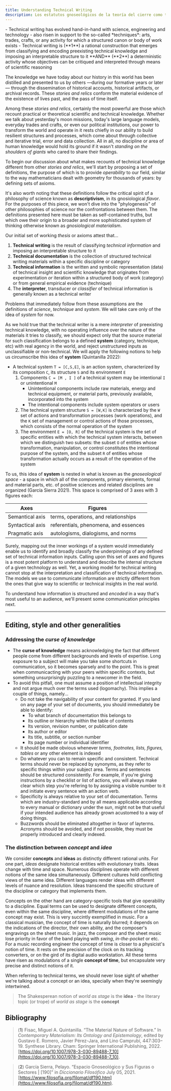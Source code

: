 ```yaml
---
title: Understanding Technical Writing
description: Los estatutos gnoseológicos de la teoría del cierre como terreno de juego de las redacciones técnicas - Primera exposición
---
```


<Note title="Takeaways" type="warning">
- Technical writing has evolved hand-in-hand with science, engineering and technology - also risen in support to the so-called *techniques*: arts, trades, crafts, or any activity for which a structured canon or body of work exists
- Technical writing is (**1**) a rational construction that emerges from classifying and encoding preexisting technical knowledge and imposing an interpretable structure to it **AND** (**2**) a deterministic activity whose objectives can be critiqued and interpreted through means of scientific reasoning
</Note>

The knowledge we have today about our history in this world has been distilled and presented to us by others —during our formative years or later— through the dissemination of historical accounts, historical artifacts, or archival records. These *stories and relics* conform the material evidence of the existence of lives past, and the pass of time itself.

Among these *stories and relics*, certainly the most powerful are those which recount practical or theoretical scientific and technical knowledge. Whether we talk about yesterday's moon missions, today's large language models, everyday trades and crafts, or even our political institutions, our power to transform the world and operate in it rests chiefly in our ability to build resilient structures and processes, which come about through collective and iterative trial, error and data collection. All in all, no discipline or area of human knowledge would hold its ground if it wasn't *standing on the shoulders of giants* who cared to share their findings.

To begin our discussion about what makes recounts of technical knowledge different from other *stories and relics*, we'll start by proposing a set of definitions, the purpose of which is to provide *operability* to our field, similar to the way mathematicians dealt with geometry for thousands of years: by defining sets of axioms.

It's also worth noting that these definitions follow the critical spirit of a philosophy of science known as **descriptivism**, in its gnosiological *flavor*. For the purposes of this piece, we won't dive into the "phylogenesis" of other philosophies of science nor the confrontations between them. The definitions presented here must be taken as self-contained truths, but which owe their origin to a broader and more sophisticated system of thinking otherwise known as *gnosiological materialism*.

Our initial set of working *thesis* or axioms attest that...
1. **Technical writing** is the result of classifying *technical information* and imposing an interpretable structure to it
2. **Technical documentation** is the collection of structured technical writing materials within a specific discipline or category
3. **Technical information** is the written and symbolic representation (data) of technical insight and scientific knowledge that originates from experimentation *or* iteration within a structured body of work (category) or from general empirical evidence (technique)
4. The **interpreter**, transducer or *classifier* of technical information is generally known as a technical writer

Problems that immediately follow from these assumptions are the definitions of *science*, *technique* and *system*. We will take care only of the idea of *system* for now.

As we hold true that the technical writer is a mere *interpreter* of preexisting technical knowledge, with no operating influence over the nature of the materials it tries to classify, we should expect only that the source material for such classification belongs to a defined **system** (category, technique, etc) with real agency in the world, and reject unstructured inputs as unclassifiable or non-technical. We will apply the following notions to help us circumscribe this idea of **system** (Quintanilla 2022):
- A technical system `T = [C,S,E]`, is an action system, characterized by its composition `C`, its structure `S` and its environment `E`
	1. Components `C = [M , I ]` of a technical system may be intentional `I` or unintentional `M`
		- Unintentional components include raw materials, energy and technical equipment, or material parts, previously available, incorporated into the system
		- The intentional components include system operators or users
	2. The technical system structure `S = [W,K]` is characterized by the `W` set of actions and transformation processes (work operations), and the `K` set of management or control actions of those processes, which consists of the normal operation of the system
	3. The environment `E = [O, R]` of the technical system is the set of specific entities with which the technical system interacts, between which we distinguish two subsets: the subset `O` of entities whose transformation, manipulation, or control constitutes the intentional purpose of the system, and the subset `R` of entities whose transformation actually occurs as a result of the operation of the system



To us, this idea of **system** is nested in what is known as the *gnoseological space* - a space in which all of the components, primary elements, formal and material parts, etc. of positive sciences and related disciplines are organized (García Sierra 2021). This space is comprised of 3 axes with 3 figures each:

| Axes             | Figures                               |
| ---------------- | ------------------------------------- |
| Semantical axis  | terms, operations, and relationships  |
| Syntactical axis | referentials, phenomena, and essences |
| Pragmatic axis   | autologisms, dialogisms, and norms    |

Surely, mapping out the inner workings of a system would immediately enable us to identify and broadly classify the underpinnings of any defined set of technical information inputs. Calling upon this set of axes and figures is a most potent platform to understand and describe the internal structure of a given technology as well. Yet, a working model for technical writing cannot stop at the interpretation and classification of technical information. The models we use to communicate information are strictly different from the ones that give way to scientific or technical insights in the real world.

To understand how information is structured and *encoded* in a way that's most useful to an audience, we'll present some communication principles next.

---

## Editing, style and other generalities

### Addressing the *curse of knowledge*
- The **curse of knowledge** means acknowledging the fact that different people come from different backgrounds and levels of expertise. Long exposure to a subject will make you take some shortcuts in communication, so it becomes sparsely and to the point. This is great when communicacting with your peers within specific contexts, but something unsurprisingly puzzling to a newcomer in the field.
- To avoid this pitfall, one must assume a position of intellectual integrity and not argue much over the terms used (logomachy). This implies a couple of things, namely...
	- Do not take the navigability of your content for granted. If you land on any page of your set of documents, you should immediately be able to identify:
		- To what branch of documentation this belongs to
		- Its outline or hierarchy within the table of contents
		- Its version, revision number, or publication date
		- Its author or editor
		- Its title, subtitle, or section number
		- Its page number or individual identifier
	- It should be made obvious whenever *terms, footnotes, lists, figures, tables* or any other element is indexed
	- Do whatever you can to remain specific and consistent. Technical terms should never be replaced by synonyms, as they refer to specific things within your subject area. Terms and sentences should be structured consistently. For example, if you're giving instructions by a checklist or list of actions, you will always make clear which step you're refering to by assigning a visible number to it and initiate every sentence with an action verb.
	- Specificity is always relative to your set of documentation. Terms which are industry-standard and by all means applicable according to every manual or dictionary under the sun, might not be that useful if your intended audience has already grown acustomed to a way of doing things.
	- Buzzwords should be eliminated altogether in favor of layterms. Acronyms should be avoided, and if not possible, they must be properly introduced and clearly indexed.

### The distinction between *concept* and *idea*

We consider **concepts** and **ideas** as distinctly different rational units. For one part, *ideas* designate historical entities with evolutionary traits. Ideas change with time and space. Numerous disciplines operate with different notions of the same idea simultaneously. Different cultures hold conflicting views of the same idea. Different languages render ideas with different levels of nuance and resolution. Ideas transcend the specific structure of the discipline or category that implements them.

Concepts on the other hand are category-specific tools that give operability to a discipline. Equal terms can be used to designate different concepts, even within the same discipline, where different modulations of the same concept may exist. This is very succintly exemplified in music. For a classical musician, the concept of time is naturally blurred; it depends on the indications of the director, their own ability, and the composer's engravings on the sheet music. In jazz, the composer and the sheet music lose priority in favor of the band playing with *swing*, *in-the-pocket* or etc. For a music recording engineer the concept of time is closer to a physicist's notion of time. It rests on the precision of the clock on its tracking converters, or on the gird of its digital audio workstation. All these terms have risen as modulations of a single **concept of time**, but encapsulate very precise and distinct notions of it.

When referring to technical terms, we should never lose sight of whether we're talking about a concept or an idea, specially when they're seemingly intertwined.

> The Shakesperean notion of *world as stage* is the **idea** - the literary topic (or trope) of *world as stage* is the **concept**

## Bibliography

> (**1**) Fisac, Miguel A. Quintanilla. “The Material Nature of Software.” In _Contemporary Materialism: Its Ontology and Epistemology_, edited by Gustavo E. Romero, Javier Pérez-Jara, and Lino Camprubí, 447:303–19. Synthese Library. Cham: Springer International Publishing, 2022. [https://doi.org/10.1007/978-3-030-89488-7_10](https://doi.org/10.1007/978-3-030-89488-7_10).

> (**2**) García Sierra, Pelayo. “Espacio Gnoseológico y Sus Figuras o Sectores | [190]” in *Diccionario Filosófico* July 05, 2021. [https://www.filosofia.org/filomat/df190.htm](https://www.filosofia.org/filomat/df190.htm).
